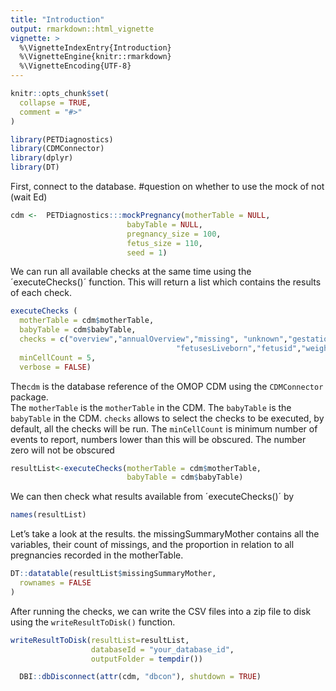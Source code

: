 ```yaml
---
title: "Introduction"
output: rmarkdown::html_vignette
vignette: >
  %\VignetteIndexEntry{Introduction}
  %\VignetteEngine{knitr::rmarkdown}
  %\VignetteEncoding{UTF-8}
---
```


```r
knitr::opts_chunk$set(
  collapse = TRUE,
  comment = "#>"
)
```

```r
library(PETDiagnostics)
library(CDMConnector)
library(dplyr)
library(DT)
```

First, connect to the database. #question on whether to use the mock of not (wait Ed)

```r
cdm <-  PETDiagnostics:::mockPregnancy(motherTable = NULL,
                          babyTable = NULL,
                          pregnancy_size = 100,
                          fetus_size = 110,
                          seed = 1)
```

We can run all available checks at the same time using the ´executeChecks()´ function. This will return a list which contains the results of each check.

```r
executeChecks (
  motherTable = cdm$motherTable,  
  babyTable = cdm$babyTable,                  
  checks = c("overview","annualOverview","missing", "unknown","gestationalAge","datesAgeDist","outcomeMode",
                                     "fetusesLiveborn","fetusid","weightDist","bitSet"),                       
  minCellCount = 5,
  verbose = FALSE)
```

The`cdm` is the database reference of the OMOP CDM using the `CDMConnector` package.\
The `motherTable` is the `motherTable` in the CDM. The `babyTable` is the `babyTable` in the CDM. `checks` allows to select the checks to be executed, by default, all the checks will be run. The `minCellCount` is minimum number of events to report, numbers lower than this will be obscured. The number zero will not be obscured

```r
resultList<-executeChecks(motherTable = cdm$motherTable,               
                          babyTable = cdm$babyTable)
```

We can then check what results available from ´executeChecks()´ by

```r
names(resultList)
```

Let's take a look at the results. the missingSummaryMother contains all the variables, their count of missings, and the proportion in relation to all pregnancies recorded in the motherTable.

```r
DT::datatable(resultList$missingSummaryMother,
  rownames = FALSE
)
```

After running the checks, we can write the CSV files into a zip file to disk using the `writeResultToDisk()` function.

```r
writeResultToDisk(resultList=resultList,
                  databaseId = "your_database_id", 
                  outputFolder = tempdir())
```

```r
  DBI::dbDisconnect(attr(cdm, "dbcon"), shutdown = TRUE)
```
